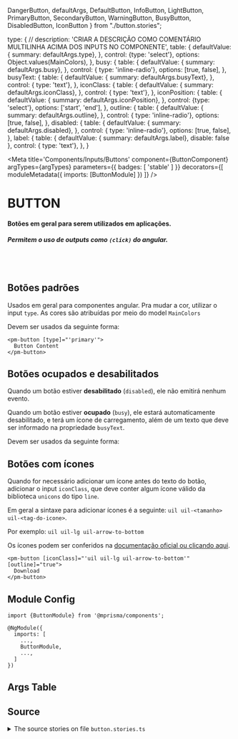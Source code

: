   DangerButton,
  defaultArgs,
  DefaultButton,
  InfoButton, LightButton,
  PrimaryButton,
  SecondaryButton,
  WarningButton,
  BusyButton,
  DisabledButton,
  IconButton
} from "./button.stories";

  type: {
    // description: 'CRIAR A DESCRIÇÃO COMO COMENTÁRIO MULTILINHA ACIMA DOS INPUTS NO COMPONENTE',
    table: {
      defaultValue: { summary: defaultArgs.type},
    },
    control: {type: 'select'}, options: Object.values(MainColors),
  },
  busy: {
    table: {
      defaultValue: { summary: defaultArgs.busy},
    },
    control: { type: 'inline-radio'}, options: [true, false],
  },
  busyText: {
    table: {
      defaultValue: { summary: defaultArgs.busyText},
    },
    control: { type: 'text'},
  },
  iconClass: {
    table: {
      defaultValue: { summary: defaultArgs.iconClass},
    },
    control: { type: 'text'},
  },
  iconPosition: {
    table: {
      defaultValue: { summary: defaultArgs.iconPosition},
    },
    control: {type: 'select'}, options: ['start', 'end'],
  },
  outline: {
    table: {
      defaultValue: { summary: defaultArgs.outline},
    },
    control: { type: 'inline-radio'}, options: [true, false],
  },
  disabled: {
    table: {
      defaultValue: { summary: defaultArgs.disabled},
    },
    control: { type: 'inline-radio'}, options: [true, false],
  },
  label: {
    table: {
      defaultValue: { summary: defaultArgs.label},
      disable: false
    },
    control: { type: 'text'},
  },
}

<Meta
  title='Components/Inputs/Buttons'
  component={ButtonComponent}
  argTypes={argTypes}
  parameters={{ badges: [ 'stable' ] }}
  decorators={[
    moduleMetadata({
      imports: [ButtonModule]
    })
  ]}
/>


# BUTTON

#### Botões em geral para serem utilizados em aplicações.
##### Permitem o uso de outputs como `(click)` do angular.

<br/>
<br/>

## Botões padrões

Usados em geral para componentes angular. Pra mudar a cor, utilizar o input `type`.
As cores são atribuídas por meio do model `MainColors`

Devem ser usados da seguinte forma:

```
<pm-button [type]="'primary'">
  Button Content
</pm-button>
```

<Canvas>
  <Story name='Default' story={DefaultButton} />
  <Story name='Primary' story={PrimaryButton} />
  <Story name='Secondary' story={SecondaryButton} />
  <Story name='Info' story={InfoButton} />
  <Story name='Warning' story={WarningButton} />
  <Story name='Danger' story={DangerButton} />
  <Story name='Light' story={LightButton} />
</Canvas>

## Botões ocupados e desabilitados

Quando um botão estiver **desabilitado** (`disabled`), ele não emitirá nenhum evento.

Quando um botão estiver **ocupado** (`busy`), ele estará automaticamente desabilitado,
e terá um ícone de carregamento, além de um texto que deve ser informado na propriedade `busyText`.

Devem ser usados da seguinte forma:

<Canvas>
  <Story name='Disabled' story={DisabledButton}/>
  <Story name='Busy' story={BusyButton} />
</Canvas>

## Botões com ícones

Quando for necessário adicionar um ícone antes do texto do botão, adicionar o input `iconClass`,
que deve conter algum ícone válido da biblioteca `unicons` do tipo `line`.

Em geral a sintaxe para adicionar ícones é a seguinte: `uil uil-<tamanho> uil-<tag-do-icone>`.

Por exemplo: `uil uil-lg uil-arrow-to-bottom`

Os ícones podem ser conferidos na
[documentação oficial ou clicando aqui](https://iconscout.com/unicons/explore/line).

<Canvas>
  <Story name='Icon' story={IconButton}/>
</Canvas>

```
<pm-button [iconClass]="'uil uil-lg uil-arrow-to-bottom'" [outline]="true">
  Download
</pm-button>
```

## Module Config

```
import {ButtonModule} from '@mprisma/components';

@NgModule({
  imports: [
    ...,
    ButtonModule,
    ...,
  ]
})
```

## Args Table

<ArgsTable story='Default'/>

## Source

<details>
  <summary>The source stories on file <code>button.stories.ts</code></summary>
  <Source code={SourceStory} language='ts' />
</details>
